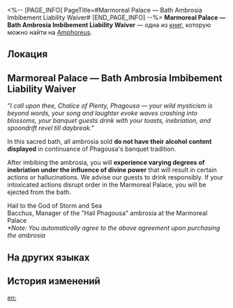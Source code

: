 <%-- [PAGE_INFO]
PageTitle=#Marmoreal Palace — Bath Ambrosia Imbibement Liability Waiver#
[END_PAGE_INFO] --%>
{{Дополнить}}
{{Книга Инфобокс
|id           = 453
|partIds      = 190756
|Название     = Marmoreal Palace &mdash; Bath Ambrosia Imbibement Liability Waiver
|Изображение  = Предмет Книга Амфореус 1.png
|Мир          = Amphoreus
|Томов        = 1
|Автор        = <!--нужно добавить-->
|Описание     = A pre-consumption agreement that the bath Ambrosia Manager Bacchus has prepared for guests. Those who are over-confident about their tolerance may suffer the consequences once this agreement is signed.
|Том1         = {{tx}}
|Источник1    = {{tx|Отсутствует источник}}
|Персонажи    = Phagousa
|Фракции      = 
}}
'''Marmoreal Palace &mdash; Bath Ambrosia Imbibement Liability Waiver''' — одна из [[Книги|книг]], которую можно найти на [[Amphoreus]].

==Локация==
{{Отметка карты|<!--название карты-->|<!--id отметки-->}}

==Marmoreal Palace — Bath Ambrosia Imbibement Liability Waiver==
''"I call upon thee, Chalice of Plenty, Phagousa &mdash; your wild mysticism is beyond words, your song and laughter evoke waves crashing into blossoms, your banquet guests drink with your toasts, inebriation, and spoondrift revel till daybreak."''

In this sacred bath, all ambrosia sold '''do not have their alcohol content displayed''' in continuance of Phagousa's banquet tradition.

After imbibing the ambrosia, you will '''experience varying degrees of inebriation under the influence of divine power''' that will result in certain actions or hallucinations. We advise our guests to drink responsibly. If your intoxicated actions disrupt order in the Marmoreal Palace, you will be ejected from the bath.

Hail to the God of Storm and Sea<br />
Bacchus, Manager of the "Hail Phagousa" ambrosia at the Marmoreal Palace<br />
''*Note: You automatically agree to the above agreement upon purchasing the ambrosia''

==На других языках==
{{На других языках
|en   = Marmoreal Palace &mdash; Bath Ambrosia Imbibement Liability Waiver
|zhs  = 云石天宫•浴场秘酿畅饮免责协议
|zht  = 雲石天宮•浴場秘釀暢飲免責協議
|ja   = 雲石の天宮•バルネアのネクタール、飲み放題の免責事項同意書
|ko   = 마모리얼 천궁•목욕탕 암브로시아 음용 면책 합의
|es   = Palacio de Mármol: Exención de responsabilidad por beber ambrosía en las termas
|fr   = Palais marmoréen - Renonciation de responsabilité en cas d'ingestion d'ambroisie dans les bains
|ru   = Мраморный дворец: Отказ от ответственности для употребляющих амброзию
|th   = ข้อตกลง ปฏิเสธความรับผิดชอบต่อน้ำอมฤต ในโรงอาบน้ำแห่งวังศิลาเมฆา
|vi   = Thỏa Thuận Miễn Trừ Trách Nhiệm Khi Uống Rượu Mật Tại Nhà Tắm Thiên Cung Vân Thạch
|de   = Haftungsverzicht für Ambrosiakonsum im Marmorpalast
|id   = Marmoreal Palace: Perjanjian Pembebasan Panggung Jawab untuk Konsumsi Ambrosia di Pemandian
|pt   = Palácio Marmóreo - Termo de Isenção de Embebimento de Banho de Ambrosia
}}

==История изменений==
{{История изменений|3.5}}

[[en:]]